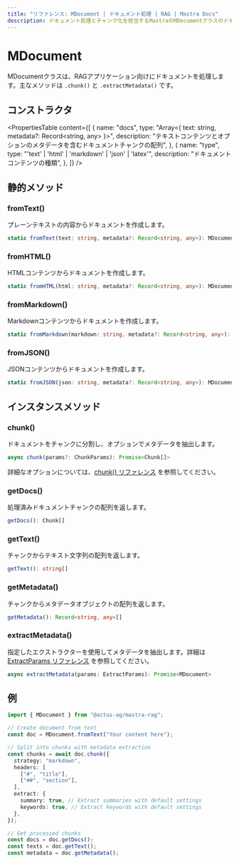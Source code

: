 ```yaml
---
title: "リファレンス: MDocument | ドキュメント処理 | RAG | Mastra Docs"
description: ドキュメント処理とチャンク化を担当するMastraのMDocumentクラスのドキュメントです。
---
```


# MDocument

MDocumentクラスは、RAGアプリケーション向けにドキュメントを処理します。主なメソッドは `.chunk()` と `.extractMetadata()` です。

## コンストラクタ

<PropertiesTable
  content={[
    {
      name: "docs",
      type: "Array<{ text: string, metadata?: Record<string, any> }>",
      description:
        "テキストコンテンツとオプションのメタデータを含むドキュメントチャンクの配列",
    },
    {
      name: "type",
      type: "'text' | 'html' | 'markdown' | 'json' | 'latex'",
      description: "ドキュメントコンテンツの種類",
    },
  ]}
/>

## 静的メソッド

### fromText()

プレーンテキストの内容からドキュメントを作成します。

```typescript
static fromText(text: string, metadata?: Record<string, any>): MDocument
```

### fromHTML()

HTMLコンテンツからドキュメントを作成します。

```typescript
static fromHTML(html: string, metadata?: Record<string, any>): MDocument
```

### fromMarkdown()

Markdownコンテンツからドキュメントを作成します。

```typescript
static fromMarkdown(markdown: string, metadata?: Record<string, any>): MDocument
```

### fromJSON()

JSONコンテンツからドキュメントを作成します。

```typescript
static fromJSON(json: string, metadata?: Record<string, any>): MDocument
```

## インスタンスメソッド

### chunk()

ドキュメントをチャンクに分割し、オプションでメタデータを抽出します。

```typescript
async chunk(params?: ChunkParams): Promise<Chunk[]>
```

詳細なオプションについては、[chunk() リファレンス](./chunk) を参照してください。

### getDocs()

処理済みドキュメントチャンクの配列を返します。

```typescript
getDocs(): Chunk[]
```

### getText()

チャンクからテキスト文字列の配列を返します。

```typescript
getText(): string[]
```

### getMetadata()

チャンクからメタデータオブジェクトの配列を返します。

```typescript
getMetadata(): Record<string, any>[]
```

### extractMetadata()

指定したエクストラクターを使用してメタデータを抽出します。詳細は [ExtractParams リファレンス](./extract-params) を参照してください。

```typescript
async extractMetadata(params: ExtractParams): Promise<MDocument>
```

## 例

```typescript
import { MDocument } from "@actus-ag/mastra-rag";

// Create document from text
const doc = MDocument.fromText("Your content here");

// Split into chunks with metadata extraction
const chunks = await doc.chunk({
  strategy: "markdown",
  headers: [
    ["#", "title"],
    ["##", "section"],
  ],
  extract: {
    summary: true, // Extract summaries with default settings
    keywords: true, // Extract keywords with default settings
  },
});

// Get processed chunks
const docs = doc.getDocs();
const texts = doc.getText();
const metadata = doc.getMetadata();
```
